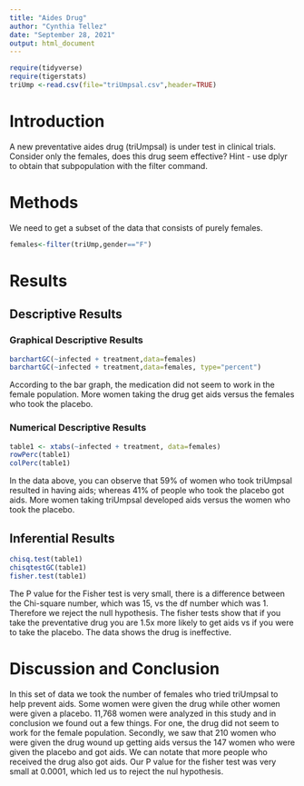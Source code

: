 ```yaml
---
title: "Aides Drug"
author: "Cynthia Tellez"
date: "September 28, 2021"
output: html_document
---
```


```r
require(tidyverse)
require(tigerstats)
triUmp <-read.csv(file="triUmpsal.csv",header=TRUE)
```

# Introduction

<!--In this section you explain what you are trying to show.  Where did the data come from?  What is the research or other question you are trying to answer?.  If you skimp in this section expect to be marked down in your grade. Paint a picture of the project a couple of paragraphs is expected!-->

A new  preventative aides drug (triUmpsal) is under test in clinical trials. Consider only the females, does this drug seem effective?  Hint - use dplyr to obtain that subpopulation with the filter command.

# Methods

<!--Decide on your methods:  use "variable analysis" or other appropriate descriptors.  Make sure to choose at least one graphical method and at least one numerical method. Discuss what data manipulations may be needed for example subsetting or other binning procedures and what sort of graphical displays and inferential tools will be used!-->

We need to get a subset of the data that consists of purely females.
```r
females<-filter(triUmp,gender=="F")
```


# Results

<!--Divide this section into two sub-sections:  One for your descriptive  results and one for your inferential results.!-->

## Descriptive Results

### Graphical Descriptive Results

<!--Graphical results here.  Make sure to show your code.  Provide appropriate labels for axes, giving units if possible, and provide a good title for the graph, too.  Use the graphical results to describe the patterns if any that exist in the data as focused toward the research question. Bottom line is to explain the features of the graph that are relevant to conforming or departing to what is expected by your null hypothesis !-->

```r
barchartGC(~infected + treatment,data=females)
barchartGC(~infected + treatment,data=females, type="percent")

```

According to the bar graph, the medication did not seem to work in the female population. More women taking the drug get aids versus the females who took the placebo.

### Numerical Descriptive Results

<!--Numerical results go here. Use the numerical results to describe the patterns if any that exist in the data as focused toward the research question!-->

```r
table1 <- xtabs(~infected + treatment, data=females)
rowPerc(table1)
colPerc(table1)
```

In the data above, you can observe that 59% of women who took triUmpsal resulted in having aids; whereas 41% of people who took the placebo got aids. More women taking triUmpsal developed aids versus the women who took the placebo.

## Inferential Results

<!--State hypothesis clearly.  Make sure your discussion of the inferential test covers all the aspects that the test output produces, such as test statistic, p-value etc.  Make a decision about the null hypothesis, explain the assumptions on which the selected test/procedure was based, and why the chosen procedure satisfys the assumptions and is appropriate to answer the research question!-->

```r
chisq.test(table1)
chisqtestGC(table1)
fisher.test(table1)
```

The P value for the Fisher test is very small, there is a difference between the Chi-square number, which was 15, vs the df number which was 1. Therefore we reject the null hypothesis. The fisher tests show that if you take the preventative drug you are 1.5x more likely to get aids vs if you were to take the placebo. The data shows the drug is ineffective. 

# Discussion and Conclusion

<!--Discussion and conclusion here.  If you found a relationship be sure to consider whether the relationship occurs because one of the variavbles causes the other, or whether they perhasps are related for some other reason.  Watch the chapter 6 videos from the GeorgeTown videos collection.!-->

In this set of data we took the number of females who tried triUmpsal to help prevent aids. Some women were given the drug while other women were given a placebo. 11,768 women were analyzed in this study and in conclusion we found out a few things. For one, the drug did not seem to work for the female population. Secondly, we saw that 210 women who were given the drug wound up getting aids versus the 147 women who were given the placebo and got aids. We can notate that more people who received the drug also got aids. Our P value for the fisher test was very small at 0.0001, which led us to reject the nul hypothesis. 
